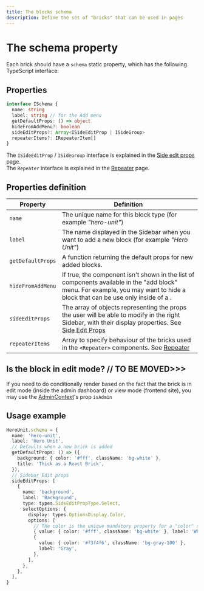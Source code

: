 ```yaml
---
title: The blocks schema
description: Define the set of "bricks" that can be used in pages
---
```


# The schema property

Each brick should have a `schema` static property, which has the following TypeScript interface:

## Properties

```ts
interface ISchema {
  name: string
  label: string // for the Add menu
  getDefaultProps: () => object
  hideFromAddMenu?: boolean
  sideEditProps?: Array<ISideEditProp | ISideGroup>
  repeaterItems?: IRepeaterItem[]
}
```

The `ISideEditProp` / `ISideGroup` interface is explained in the [Side edit props](side-edit-props) page.  
The `Repeater` interface is explained in the [Repeater](/api-reference/visual-components/repeater) page.

## Properties definition

| Property          | Definition                                                                                                                                                                                                                            |
| ----------------- | ------------------------------------------------------------------------------------------------------------------------------------------------------------------------------------------------------------------------------------- |
| `name`            | The unique name for this block type (for example _"hero-unit"_)                                                                                                                                                                       |
| `label`           | The name displayed in the Sidebar when you want to add a new block (for example _"Hero Unit"_)                                                                                                                                        |
| `getDefaultProps` | A function returning the default props for new added blocks.                                                                                                                                                                          |
| `hideFromAddMenu` | If true, the component isn't shown in the list of components available in the "add block" menu. For example, you may want to hide a block that can be use only inside of a [<Repeater />](/api-reference/visual-components/repeater). |
| `sideEditProps`   | The array of objects representing the props the user will be able to modify in the right Sidebar, with their display properties. See [Side Edit Props](side-edit-props)                                                               |
| `repeaterItems`   | Array to specify behaviour of the bricks used in the `<Repeater>` components. See [Repeater](/api-reference/visual-components/repeater)                                                                                               |

## Is the block in edit mode? // TO BE MOVED>>>

If you need to do conditionally render based on the fact that the brick is in edit mode (inside the admin dashboard) or view mode (frontend site), you may use the [AdminContext](/docs-api/admin-context)'s prop `isAdmin`

## Usage example

```ts
HeroUnit.schema = {
  name: 'hero-unit',
  label: 'Hero Unit',
  // Defaults when a new brick is added
  getDefaultProps: () => ({
    background: { color: '#fff', className: 'bg-white' },
    title: 'Thick as a React Brick',
  }),
  // Sidebar Edit props
  sideEditProps: [
    {
      name: 'background',
      label: 'Background',
      type: types.SideEditPropType.Select,
      selectOptions: {
        display: types.OptionsDisplay.Color,
        options: [
          // The color is the unique mandatory property for a "color" select
          { value: { color: '#fff', className: 'bg-white' }, label: 'White' },
          {
            value: { color: '#f3f4f6', className: 'bg-gray-100' },
            label: 'Gray',
          },
        ],
      },
    },
  ],
}
```
